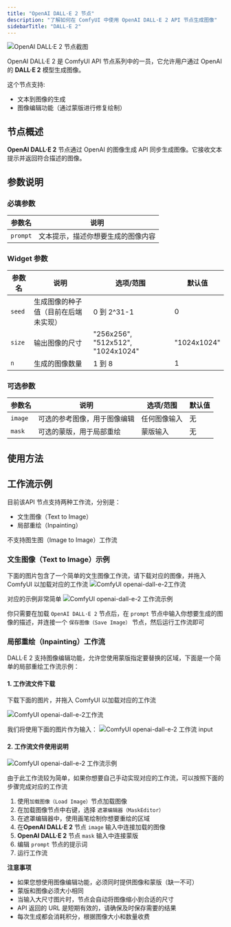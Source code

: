 ```yaml
---
title: "OpenAI DALL·E 2 节点"
description: "了解如何在 ComfyUI 中使用 OpenAI DALL·E 2 API 节点生成图像"
sidebarTitle: "DALL·E 2"
---
```



![OpenAI DALL·E 2 节点截图](/images/comfy_core/api_nodes/openai-dall-e-2.jpg)

OpenAI DALL·E 2 是 ComfyUI API 节点系列中的一员，它允许用户通过 OpenAI 的 **DALL·E 2** 模型生成图像。

这个节点支持:
- 文本到图像的生成
- 图像编辑功能（通过蒙版进行修复绘制）

## 节点概述

**OpenAI DALL·E 2** 节点通过 OpenAI 的图像生成 API 同步生成图像。它接收文本提示并返回符合描述的图像。

<Requirements/>

## 参数说明

### 必填参数

| 参数名 | 说明 |
|-------|------|
| `prompt` | 文本提示，描述你想要生成的图像内容 |

### Widget 参数

| 参数名   | 说明                                    | 选项/范围                          | 默认值         |
|---------|----------------------------------------|-----------------------------------|-------------|
| `seed`  | 生成图像的种子值（目前在后端未实现）         | 0 到 2^31-1                        | 0           |
| `size`  | 输出图像的尺寸                           | "256x256", "512x512", "1024x1024" | "1024x1024" |
| `n`     | 生成的图像数量                           | 1 到 8                             | 1           |

### 可选参数

| 参数名   | 说明                                    | 选项/范围                          | 默认值         |
|---------|----------------------------------------|-----------------------------------|-------------|
| `image` | 可选的参考图像，用于图像编辑               | 任何图像输入                          | 无           |
| `mask`  | 可选的蒙版，用于局部重绘 | 蒙版输入                             | 无           |

## 使用方法

## 工作流示例

目前该API 节点支持两种工作流，分别是：

- 文生图像（Text to Image）
- 局部重绘（Inpainting）

<Note>
不支持图生图（Image to Image）工作流
</Note>

### 文生图像（Text to Image）示例

下面的图片包含了一个简单的文生图像工作流，请下载对应的图像，并拖入 ComfyUI 以加载对应的工作流
![ComfyUI openai-dall-e-2工作流](https://raw.githubusercontent.com/Comfy-Org/example_workflows/main/api_nodes/openai-dall-e-2/text2image.png)

对应的示例非常简单
![ComfyUI openai-dall-e-2 工作流示例](/images/tutorial/api_nodes/openai-dall-e-2/text2image.jpg)

你只需要在加载 `OpenAI DALL·E 2` 节点后，在 `prompt` 节点中输入你想要生成的图像的描述，并连接一个 `保存图像（Save Image）` 节点，然后运行工作流即可

### 局部重绘（Inpainting）工作流

DALL·E 2 支持图像编辑功能，允许您使用蒙版指定要替换的区域，下面是一个简单的局部重绘工作流示例：

#### 1. 工作流文件下载

下载下面的图片，并拖入 ComfyUI 以加载对应的工作流

![ComfyUI openai-dall-e-2工作流](https://raw.githubusercontent.com/Comfy-Org/example_workflows/main/api_nodes/openai-dall-e-2/inpainting.png)

我们将使用下面的图片作为输入：
![ComfyUI openai-dall-e-2 工作流 input](https://raw.githubusercontent.com/Comfy-Org/example_workflows/main/api_nodes/openai-dall-e-2/input.jpg)

#### 2. 工作流文件使用说明

![ComfyUI openai-dall-e-2 工作流示例](/images/tutorial/api_nodes/openai-dall-e-2/inpainting.jpg)

由于此工作流较为简单，如果你想要自己手动实现对应的工作流，可以按照下面的步骤完成对应的工作流

1. 使用`加载图像（Load Image）`节点加载图像
2. 在加载图像节点中右键，选择 `遮罩编辑器（MaskEditor）`
3. 在遮罩编辑器中，使用画笔绘制你想要重绘的区域
4. 在**OpenAI DALL·E 2** 节点 `image` 输入中连接加载的图像
5. **OpenAI DALL·E 2** 节点 `mask` 输入中连接蒙版
6. 编辑 `prompt` 节点的提示词
7. 运行工作流


**注意事项**

- 如果您想使用图像编辑功能，必须同时提供图像和蒙版（缺一不可）
- 蒙版和图像必须大小相同
- 当输入大尺寸图片时，节点会自动将图像缩小到合适的尺寸
- API 返回的 URL 是短期有效的，请确保及时保存需要的结果
- 每次生成都会消耗积分，根据图像大小和数量收费
